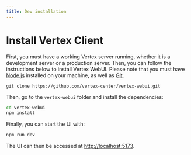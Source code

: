 ```yaml
---
title: Dev installation
---
```


# Install Vertex Client

First, you must have a working Vertex server running, whether it is a development server or a production server. Then, you can follow the instructions below to install Vertex WebUI.
Please note that you must have [Node.js](https://nodejs.org/en/) installed on your machine, as well as [Git](https://git-scm.com/).

```
git clone https://github.com/vertex-center/vertex-webui.git
```

Then, go to the `vertex-webui` folder and install the dependencies:

```bash
cd vertex-webui
npm install
```

Finally, you can start the UI with:

```bash
npm run dev
```

The UI can then be accessed at [http://localhost:5173](http://localhost:5173).
